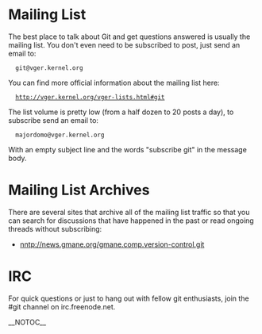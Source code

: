 = Mailing List =

The best place to talk about Git and get questions answered is usually
the mailing list.  You don't even need to be subscribed to post, just
send an email to:

   git@vger.kernel.org

You can find more official information about the mailing list here:

   http://vger.kernel.org/vger-lists.html#git

The list volume is pretty low (from a half dozen to 20 posts a day),
to subscribe send an email to:

   majordomo@vger.kernel.org

With an empty subject line and the words "subscribe git" in the message
body.

= Mailing List Archives = 

There are several sites that archive all of the mailing list traffic
so that you can search for discussions that have happened in the past
or read ongoing threads without subscribing:

* nntp://news.gmane.org/gmane.comp.version-control.git

= IRC =

For quick questions or just to hang out with fellow git enthusiasts, join
the #git channel on irc.freenode.net.


__NOTOC__